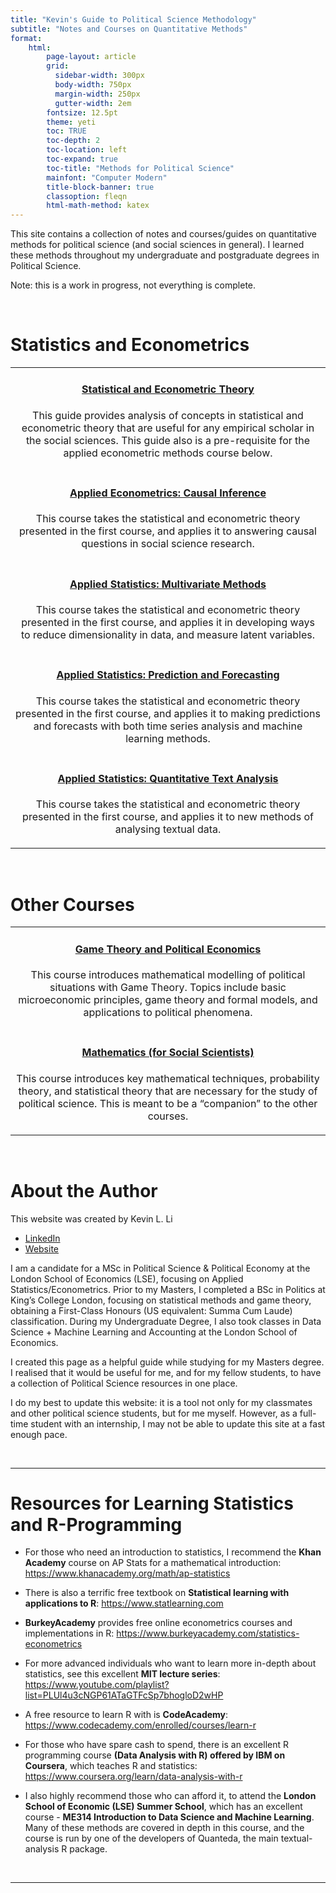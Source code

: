 ```yaml
---
title: "Kevin's Guide to Political Science Methodology"
subtitle: "Notes and Courses on Quantitative Methods"
format:
    html:
        page-layout: article
        grid:
          sidebar-width: 300px
          body-width: 750px
          margin-width: 250px
          gutter-width: 2em
        fontsize: 12.5pt
        theme: yeti
        toc: TRUE
        toc-depth: 2
        toc-location: left
        toc-expand: true
        toc-title: "Methods for Political Science"
        mainfont: "Computer Modern"
        title-block-banner: true
        classoption: fleqn
        html-math-method: katex
---
```


This site contains a collection of notes and courses/guides on quantitative methods for political science (and social sciences in general). I learned these methods throughout my undergraduate and postgraduate degrees in Political Science.

Note: this is a work in progress, not everything is complete.

<br />

# Statistics and Econometrics

+:-------------------------------------------------------------------------------------------------------------------------------------------------------------------------------------------------------------------------------------:+
| #### [Statistical and Econometric Theory](https://politicalscience.github.io/metrics)                                                                                                                                                 |
|                                                                                                                                                                                                                                       |
| This guide provides analysis of concepts in statistical and econometric theory that are useful for any empirical scholar in the social sciences. This guide also is a pre-requisite for the applied econometric methods course below. |
+---------------------------------------------------------------------------------------------------------------------------------------------------------------------------------------------------------------------------------------+
| #### [Applied Econometrics: Causal Inference](https://politicalscience.github.io/causal)                                                                                                                                              |
|                                                                                                                                                                                                                                       |
| This course takes the statistical and econometric theory presented in the first course, and applies it to answering causal questions in social science research.                                                                      |
+---------------------------------------------------------------------------------------------------------------------------------------------------------------------------------------------------------------------------------------+
| #### [Applied Statistics: Multivariate Methods](https://politicalscience.github.io/multivariate)                                                                                                                                      |
|                                                                                                                                                                                                                                       |
| This course takes the statistical and econometric theory presented in the first course, and applies it in developing ways to reduce dimensionality in data, and measure latent variables.                                             |
+---------------------------------------------------------------------------------------------------------------------------------------------------------------------------------------------------------------------------------------+
| #### [Applied Statistics: Prediction and Forecasting](https://politicalscience.github.io/prediction)                                                                                                                                  |
|                                                                                                                                                                                                                                       |
| This course takes the statistical and econometric theory presented in the first course, and applies it to making predictions and forecasts with both time series analysis and machine learning methods.                               |
+---------------------------------------------------------------------------------------------------------------------------------------------------------------------------------------------------------------------------------------+
| #### [Applied Statistics: Quantitative Text Analysis](https://politicalscience.github.io/text)                                                                                                                                        |
|                                                                                                                                                                                                                                       |
| This course takes the statistical and econometric theory presented in the first course, and applies it to new methods of analysing textual data.                                                                                      |
+---------------------------------------------------------------------------------------------------------------------------------------------------------------------------------------------------------------------------------------+

<br />

# Other Courses

+:--------------------------------------------------------------------------------------------------------------------------------------------------------------------------------------------------------------:+
| #### [Game Theory and Political Economics](https://politicalscience.github.io/gametheory)                                                                                                                      |
|                                                                                                                                                                                                                |
| This course introduces mathematical modelling of political situations with Game Theory. Topics include basic microeconomic principles, game theory and formal models, and applications to political phenomena. |
+----------------------------------------------------------------------------------------------------------------------------------------------------------------------------------------------------------------+
| #### [Mathematics (for Social Scientists)](https://politicalscience.github.io/maths)                                                                                                                           |
|                                                                                                                                                                                                                |
| This course introduces key mathematical techniques, probability theory, and statistical theory that are necessary for the study of political science. This is meant to be a "companion" to the other courses.  |
+----------------------------------------------------------------------------------------------------------------------------------------------------------------------------------------------------------------+

<br />

# About the Author {#creator}

This website was created by Kevin L. Li

-   [LinkedIn](https://www.linkedin.com/in/kevinlingfengli/)
-   [Website](https://kevinli03.github.io)

I am a candidate for a MSc in Political Science & Political Economy at the London School of Economics (LSE), focusing on Applied Statistics/Econometrics. Prior to my Masters, I completed a BSc in Politics at King's College London, focusing on statistical methods and game theory, obtaining a First-Class Honours (US equivalent: Summa Cum Laude) classification. During my Undergraduate Degree, I also took classes in Data Science + Machine Learning and Accounting at the London School of Economics.

I created this page as a helpful guide while studying for my Masters degree. I realised that it would be useful for me, and for my fellow students, to have a collection of Political Science resources in one place.

I do my best to update this website: it is a tool not only for my classmates and other political science students, but for me myself. However, as a full-time student with an internship, I may not be able to update this site at a fast enough pace.

<br />

------------------------------------------------------------------------

# Resources for Learning Statistics and R-Programming {#resources}

-   For those who need an introduction to statistics, I recommend the **Khan Academy** course on AP Stats for a mathematical introduction: <https://www.khanacademy.org/math/ap-statistics>

-   There is also a terrific free textbook on **Statistical learning with applications to R**: <https://www.statlearning.com>

-   **BurkeyAcademy** provides free online econometrics courses and implementations in R: <https://www.burkeyacademy.com/statistics-econometrics>

-   For more advanced individuals who want to learn more in-depth about statistics, see this excellent **MIT lecture series**: <https://www.youtube.com/playlist?list=PLUl4u3cNGP61ATaGTFcSp7bhogloD2wHP>

-   A free resource to learn R with is **CodeAcademy**: <https://www.codecademy.com/enrolled/courses/learn-r>

-   For those who have spare cash to spend, there is an excellent R programming course **(Data Analysis with R) offered by IBM on Coursera**, which teaches R and statistics: <https://www.coursera.org/learn/data-analysis-with-r>

-   I also highly recommend those who can afford it, to attend the **London School of Economic (LSE) Summer School**, which has an excellent course - **ME314 Introduction to Data Science and Machine Learning**. Many of these methods are covered in depth in this course, and the course is run by one of the developers of Quanteda, the main textual-analysis R package.

<br />

------------------------------------------------------------------------
